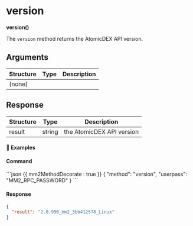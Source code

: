# version

**version()**

The `version` method returns the AtomicDEX API version.

## Arguments

| Structure | Type | Description |
| --------- | ---- | ----------- |
| (none)    |      |             |

## Response

| Structure | Type   | Description               |
| --------- | ------ | ------------------------- |
| result    | string | the AtomicDEX API version |

#### 📌 Examples

#### Command

<CodeGroup title="" tag="POST" label="version">
```json {{ mm2MethodDecorate : true }}
{
  "method": "version",
  "userpass": "MM2_RPC_PASSWORD"
}
```
</CodeGroup>


<CollapsibleSection expandedText='Hide Response' collapsedText='Show Response'>

#### Response

```json
{
  "result": "2.0.996_mm2_3bb412578_Linux"
}
```

</CollapsibleSection>
